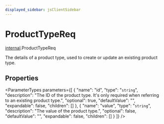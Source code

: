 ```yaml
---
displayed_sidebar: jsClientSidebar
---
```



# ProductTypeReq

[internal](../../modules/internal.mdx).ProductTypeReq

The details of a product type, used to create or update an existing product type.

## Properties

<ParameterTypes parameters={[
  {
    "name": "id",
    "type": "`string`",
    "description": "The ID of the product type. It's only required when referring to an existing product type.",
    "optional": true,
    "defaultValue": "",
    "expandable": false,
    "children": []
  },
  {
    "name": "value",
    "type": "`string`",
    "description": "The value of the product type.",
    "optional": false,
    "defaultValue": "",
    "expandable": false,
    "children": []
  }
]} />
